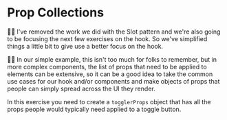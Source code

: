 # Prop Collections

🧝‍♂️ I've removed the work we did with the Slot pattern and we're also going to be
focusing the next few exercises on the hook. So we've simplified things a little
bit to give use a better focus on the hook.

👨‍💼 In our simple example, this isn't too much for folks to remember, but in more
complex components, the list of props that need to be applied to elements can be
extensive, so it can be a good idea to take the common use cases for our hook
and/or components and make objects of props that people can simply spread across
the UI they render.

In this exercise you need to create a `togglerProps` object that has all the
props people would typically need applied to a toggle button.
